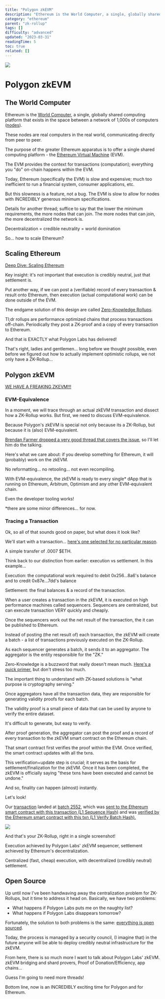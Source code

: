 ```yaml
---
title: "Polygon zkEVM"
description: "Ethereum is the World Computer, a single, globally shared computing platform that exists in the space between a network of 1,000s of computers (nodes)."
category: "ethereum"
parent: "zk-rollup"
tags: []
difficulty: "advanced"
updated: "2023-03-31"
readingTime: 5
toc: true
related: []
---
```


![](/images/overview-1.png)

# Polygon zkEVM

## The World Computer

Ethereum is the [World Computer](https://inevitableeth.com/home/ethereum/world-computer), a single, globally shared computing platform that exists in the space between a network of 1,000s of computers ([nodes](https://inevitableeth.com/home/ethereum/node)). 

These nodes are real computers in the real world, communicating directly from peer to peer. 

The purpose of the greater Ethereum apparatus is to offer a single shared computing platform - the [Ethereum Virtual Machine](https://inevitableeth.com/home/ethereum/evm) (EVM).

The EVM provides the context for transactions (computation); everything you "do" on-chain happens within the EVM.

Today, Ethereum (specifically the EVM) is slow and expensive; much too inefficient to run a financial system, consumer applications, etc.

But this slowness is a feature, not a bug. The EVM is slow to allow for nodes with INCREDIBLY generous minimum specifications.

Details for another thread; suffice to say that the lower the minimum requirements, the more nodes that can join. The more nodes that can join, the more decentralized the network is.

Decentralization = credible neutrality = world domination

So... how to scale Ethereum?

## Scaling Ethereum

[Deep Dive: Scaling Ethereum](/ethereum/scaling) 

Key insight: it's not important that execution is credibly neutral, just that settlement is.

Put another way, if we can post a (verifiable) record of every transaction & result onto Ethereum, then execution (actual computational work) can be done outside of the EVM.

The endgame solution of this design are called [Zero-Knowledge Rollups](/ethereum/zk-rollup).

Tl;dr rollups are performance optimized chains that process transactions off-chain. Periodically they post a ZK-proof and a copy of every transaction to Ethereum.

And that is EXACTLY what Polygon Labs has delivered!

That's right, ladies and gentlemen... long before we thought possible, even before we figured out how to actually implement optimistic rollups, we not only have a ZK-Rollup...

## Polygon zkEVM

[WE HAVE A FREAKING ZKEVM!!!](https://twitter.com/0xPolygonLabs/status/1640360125188767745)

### EVM-Equivalence

In a moment, we will trace through an actual zkEVM transaction and dissect how a ZK-Rollup works. But first, we need to discuss EVM-equivalence.

Because Polygon's zkEVM is special not only because its a ZK-Rollup, but because it is (also) EVM-equivalent.

[Brendan Farmer dropped a very good thread that covers the issue](https://twitter.com/_bfarmer/status/1641861598179639296), so I'll let him do the talking.

Here's what we care about: if you develop something for Ethereum, it will (probably) work on the zkEVM.

No reformatting... no retooling... not even recompiling.

With EVM-equivalence, the zkEVM is ready to every single\* dApp that is running on Ethereum, Arbitrum, Optimism and any other EVM-equivalent chain.

Even the developer tooling works!

\*there are some minor differences... for now.

### Tracing a Transaction

Ok, so all of that sounds good on paper, but what does it look like?

We'll start with a transaction... [here's one selected for no particular reason](https://zkevm.polygonscan.com/tx/0x110fa9718ae63a2cf610517988e1e3fc65982ab69fb64c02378f944744686a73).

A simple transfer of .0007 $ETH.

Think back to our distinction from earlier: execution vs settlement. In this example...

Execution: the computational work required to debit 0x256...8a6's balance and to credit 0x87e...7dd's balance

Settlement: the final balances & a record of the transaction.

When a user creates a transaction in the zkEVM, it is executed on high performance machines called sequencers. Sequencers are centralized, but can execute transaction VERY quickly and cheaply.

Once the sequencers work out the net result of the transaction, the it can be published to Ethereum.

Instead of posting (the net result of) each transaction, the zkEVM will create a batch - a list of transactions previously executed on the ZK-Rollup.

As each sequencer generates a batch, it sends it to an aggregator. The aggregator is the entity responsible for the "ZK."

<NOTE>

Zero-Knowledge is a buzzword that really doesn't mean much. [Here's a quick primer](/concepts/zk-proof), but don't stress too much.

The important thing to understand with ZK-based solutions is "what purpose is cryptography serving."

</NOTE>

Once aggregators have all the transaction data, they are responsible for generating validity proofs for each batch.

The validity proof is a small piece of data that can be used by anyone to verify the entire dataset.

It's difficult to generate, but easy to verify.

After proof generation, the aggregator can post the proof and a record of every transaction to the zkEVM smart contract on the Ethereum chain.

That smart contract first verifies the proof within the EVM. Once verified, the smart contract updates with all the txns.

This verification+update step is crucial; it serves as the basis for settlement/finalization for the zkEVM. Once it has been completed, the zkEVM is officially saying "these txns have been executed and cannot be undone."

And so, finality can happen (almost) instantly.

Let's look!

Our [transaction](https://zkevm.polygonscan.com/tx/0x110fa9718ae63a2cf610517988e1e3fc65982ab69fb64c02378f944744686a73) landed at [batch 2552](https://zkevm.polygonscan.com/batch/2552), which was [sent to the Ethereum smart contract with this transaction (L1 Sequence Hash)](https://etherscan.io/tx/0x8f6aed75b142c8e6aad1b60a0066f169f2221a3289616ce3b434e31f8a1772aa) and was [verified by the Ethereum smart contract with this txn (L1 Verify Batch Hash).](https://etherscan.io/tx/0xce30e01fa571cc7339de1d8c6f3abd1d143095ec497b1f5700b193e954684a68)

![](/images/overview-2.png)

And that's your ZK-Rollup, right in a single screenshot!

Execution achieved by Polygon Labs' zkEVM sequencer, settlement achieved by Ethereum's decentralization.

Centralized (fast, cheap) execution, with decentralized (credibly neutral) settlement.

## Open Source

Up until now I've been handwaving away the centralization problem for ZK-Rollups, but it time to address it head on. Basically, we have two problems:

*   What happens if Polygon Labs puts me on the naughty list?
*   What happens if Polygon Labs disappears tomorrow?

Fortunately, the solution to both problems is the same: [everything is open sourced](https://polygon.technology/blog/polygon-zkevm-is-now-fully-open-source).

Today, the process is managed by a security council, (I imagine that) in the future anyone will be able to deploy credibly neutral infrastructure for the zkEVM.

From here, there is so much more I want to talk about Polygon Labs' zkEVM. zkEVM bridging and shard provers, Proof of Donation/Efficiency, app chains...

Guess I'm going to need more threads!

Bottom line, now is an INCREDIBLY exciting time for Polygon and for Ethereum.
